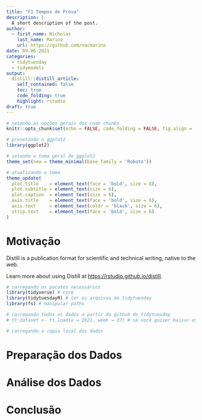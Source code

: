```yaml
---
title: "F1 Tempos de Prova"
description: |
  A short description of the post.
author:
  - first_name: Nicholas 
    last_name: Marino
    url: https://github.com/nacmarino
date: 09-06-2021
categories:
  - tidytuesday
  - tidymodels
output:
  distill::distill_article:
    self_contained: false
    toc: true
    code_folding: true
    highlight: rstudio
draft: true
---
```


```r
# setando as opções gerais dos code chunks
knitr::opts_chunk$set(echo = FALSE, code_folding = FALSE, fig.align = 'center')

# presetando o ggplot2
library(ggplot2)

# setando o tema geral do ggplot2
theme_set(new = theme_minimal(base_family = 'Roboto'))

# atualizando o tema
theme_update(
  plot.title    = element_text(face = 'bold', size = 8),
  plot.subtitle = element_text(size = 6),
  plot.caption  = element_text(size = 6),
  axis.title    = element_text(face = 'bold', size = 6),
  axis.text     = element_text(color = 'black', size = 6),
  strip.text    = element_text(face = 'bold', size = 6)
)
```

# Motivação

Distill is a publication format for scientific and technical writing, native to the web.

Learn more about using Distill at <https://rstudio.github.io/distill>.

```r
# carregando os pacotes necessários
library(tidyverse) # core
library(tidytuesdayR) # ler os arquivos do tidytuesday
library(fs) # manipular paths

# carregando todos os dados a partir do github do tidytuesday
# tt_dataset <- tt_load(x = 2021, week = 37) # se você quiser baixar os dados direto da fonte

# carregando a copia local dos dados

```

# Preparação dos Dados

# Análise dos Dados

# Conclusão